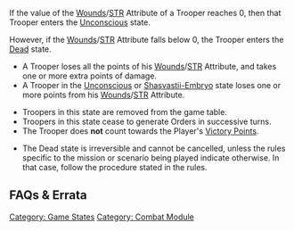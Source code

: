 {{section-combat-module}}
{{section-game-states}}


If the value of the [[Wounds]]/[[STR]] Attribute of a Trooper reaches 0, then that Trooper enters the [[Unconscious]] state.

However, if the [[Wounds]]/[[STR]] Attribute falls below 0, the Trooper enters the [[Dead]] state.


{{skillbox |red| DEAD | NULL}}
{{Activation}}
*A Trooper loses all the points of his [[Wounds]]/[[STR]] Attribute, and takes one or more extra points of damage. 
*A Trooper in the [[Unconscious]] or [[Shasvastii-Embryo]] state loses one or more points from his [[Wounds]]/[[STR]] Attribute. 
{{Effects}}
*Troopers in this state are removed from the game table. 
*Troopers in this state cease to generate Orders in successive turns.
*The Trooper does '''not''' count towards the Player's [[Victory Points]].
{{Cancellation}}
* The Dead state is irreversible and cannot be cancelled, unless the rules specific to the mission or scenario being played indicate otherwise. In that case, follow the procedure stated in the rules. 


== FAQs & Errata ==

{{faqbox |
type = faq |
title = N4 FAQ |
version = 1.1.1, Dec 2021 |
q = Q: What happens if the target of a Protheion user fails more Saving Rolls than are needed for it to enter Dead State? For example if an Unconscious target fails two or more Saving Rolls. |
a = A: Any additional failed Saving Rolls will have no effect, and will not give the Protheion user any Wounds. |
related = [[Dead]], [[Protheion]] }}




[[Category: Game States]]
[[Category: Combat Module]]